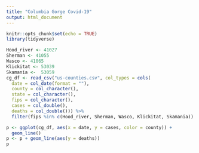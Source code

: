 ```yaml
---
title: "Columbia Gorge Covid-19"
output: html_document
---
```


```r
knitr::opts_chunk$set(echo = TRUE)
library(tidyverse)
```



```r

Hood_river <- 41027
Sherman <- 41055
Wasco <- 41065
Klickitat <- 53039
Skamania <-  53059
cg_df <- read_csv("us-counties.csv", col_types = cols(
  date = col_date(format = ""),
  county = col_character(),
  state = col_character(),
  fips = col_character(),
  cases = col_double(),
  deaths = col_double())) %>%
  filter(fips %in% c(Hood_river, Sherman, Wasco, Klickitat, Skamania))

```

```r

p <- ggplot(cg_df, aes(x = date, y = cases, color = county)) +
  geom_line()
p <- p + geom_line(aes(y = deaths))
p

```

